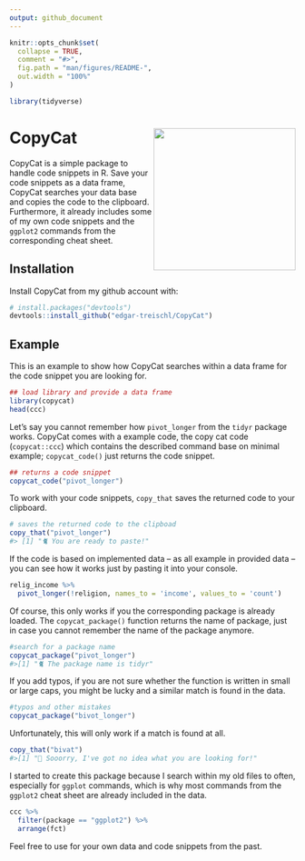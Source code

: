 ```yaml
---
output: github_document
---
```


<!-- README.md is generated from README.Rmd. Please edit that file -->

```r
knitr::opts_chunk$set(
  collapse = TRUE,
  comment = "#>",
  fig.path = "man/figures/README-",
  out.width = "100%"
)

library(tidyverse)

```

# CopyCat <img src="man/figures/sticker.png" align="right" width="250/"/>

<!-- badges: start -->

<!-- badges: end -->

CopyCat is a simple package to handle code snippets in R. Save your code snippets as a data frame, CopyCat searches your data base and copies the code to the clipboard. Furthermore, it already includes some of my own code snippets and the `ggplot2` commands from the corresponding cheat sheet.

## Installation

Install CopyCat from my github account with:

``` r
# install.packages("devtools")
devtools::install_github("edgar-treischl/CopyCat")
```

## Example

This is an example to show how CopyCat searches within a data frame for the code snippet you are looking for.

```r
## load library and provide a data frame 
library(copycat)
head(ccc)
```

Let's say you cannot remember how `pivot_longer` from the `tidyr` package works. CopyCat comes with a example code, the copy cat code (`copycat::ccc`) which contains the described command base on minimal example; `copycat_code()` just returns the code snippet.

```r
## returns a code snippet
copycat_code("pivot_longer")
```

To work with your code snippets, `copy_that` saves the returned code to your clipboard.

```r
# saves the returned code to the clipboad
copy_that("pivot_longer")
#> [1] "🐈 You are ready to paste!"
```

If the code is based on implemented data -- as all example in provided data -- you can see how it works just by pasting it into your console.

```r
relig_income %>% 
  pivot_longer(!religion, names_to = 'income', values_to = 'count')
```


Of course, this only works if you the corresponding package is already loaded. The `copycat_package()` function returns the name of package, just in case you cannot remember the name of the package anymore.

```r
#search for a package name 
copycat_package("pivot_longer")
#>[1] "🐈 The package name is tidyr"
```

If you add typos, if you are not sure whether the function is written in small or large caps, you might be lucky and a similar match is found in the data.

```r
#typos and other mistakes 
copycat_package("bivot_longer")
```

Unfortunately, this will only work if a match is found at all.

```r
copy_that("bivat")
#>[1] "💩 Sooorry, I've got no idea what you are looking for!"
```


I started to create this package because I search within my old files to often, especially for `ggplot` commands, which is why most commands from the `ggplot2` cheat sheet are already included in the data.

```r
ccc %>% 
  filter(package == "ggplot2") %>% 
  arrange(fct)
```

Feel free to use for your own data and code snippets from the past.
